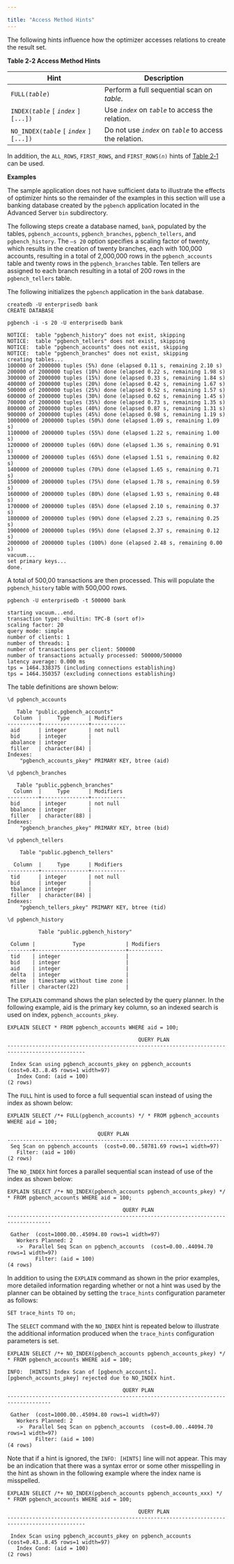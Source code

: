 ---

title: "Access Method Hints"
---

<div id="access_method_hints" class="registered_link"></div>

The following hints influence how the optimizer accesses relations to create the result set.

**Table 2‑2 Access Method Hints**

| Hint                                          | Description                                               |
| --------------------------------------------- | --------------------------------------------------------- |
| `FULL(`*`table`*`)`                           | Perform a full sequential scan on *table*.                |
| `INDEX(`*`table`* `[` *`index`* `] [...])`    | Use *`index`* on *`table`* to access the relation.        |
| `NO_INDEX(`*`table`* `[` *`index`* `] [...])` | Do not use *`index`* on *`table`* to access the relation. |

In addition, the `ALL_ROWS`, `FIRST_ROWS`, and `FIRST_ROWS(`*`n`*`)` hints of [Table 2‑1](https://www.enterprisedb.com/edb-docs/d/edb-postgres-advanced-server/user-guides/database-compatibility-for-oracle-developers-guide/11/Database_Compatibility_for_Oracle_Developers_Guide.1.039.html#pID0E0F5I0HA) can be used.

**Examples**

The sample application does not have sufficient data to illustrate the effects of optimizer hints so the remainder of the examples in this section will use a banking database created by the `pgbench` application located in the Advanced Server `bin` subdirectory.

The following steps create a database named, `bank`, populated by the tables, `pgbench_accounts`, `pgbench_branches`, `pgbench_tellers`, and `pgbench_history`. The `–s 20` option specifies a scaling factor of twenty, which results in the creation of twenty branches, each with 100,000 accounts, resulting in a total of 2,000,000 rows in the `pgbench_accounts` table and twenty rows in the `pgbench_branches` table. Ten tellers are assigned to each branch resulting in a total of 200 rows in the `pgbench_tellers` table.

The following initializes the `pgbench` application in the `bank` database.

```
createdb -U enterprisedb bank
CREATE DATABASE

pgbench -i -s 20 -U enterprisedb bank

NOTICE:  table "pgbench_history" does not exist, skipping
NOTICE:  table "pgbench_tellers" does not exist, skipping
NOTICE:  table "pgbench_accounts" does not exist, skipping
NOTICE:  table "pgbench_branches" does not exist, skipping
creating tables...
100000 of 2000000 tuples (5%) done (elapsed 0.11 s, remaining 2.10 s)
200000 of 2000000 tuples (10%) done (elapsed 0.22 s, remaining 1.98 s)
300000 of 2000000 tuples (15%) done (elapsed 0.33 s, remaining 1.84 s)
400000 of 2000000 tuples (20%) done (elapsed 0.42 s, remaining 1.67 s)
500000 of 2000000 tuples (25%) done (elapsed 0.52 s, remaining 1.57 s)
600000 of 2000000 tuples (30%) done (elapsed 0.62 s, remaining 1.45 s)
700000 of 2000000 tuples (35%) done (elapsed 0.73 s, remaining 1.35 s)
800000 of 2000000 tuples (40%) done (elapsed 0.87 s, remaining 1.31 s)
900000 of 2000000 tuples (45%) done (elapsed 0.98 s, remaining 1.19 s)
1000000 of 2000000 tuples (50%) done (elapsed 1.09 s, remaining 1.09 s)
1100000 of 2000000 tuples (55%) done (elapsed 1.22 s, remaining 1.00 s)
1200000 of 2000000 tuples (60%) done (elapsed 1.36 s, remaining 0.91 s)
1300000 of 2000000 tuples (65%) done (elapsed 1.51 s, remaining 0.82 s)
1400000 of 2000000 tuples (70%) done (elapsed 1.65 s, remaining 0.71 s)
1500000 of 2000000 tuples (75%) done (elapsed 1.78 s, remaining 0.59 s)
1600000 of 2000000 tuples (80%) done (elapsed 1.93 s, remaining 0.48 s)
1700000 of 2000000 tuples (85%) done (elapsed 2.10 s, remaining 0.37 s)
1800000 of 2000000 tuples (90%) done (elapsed 2.23 s, remaining 0.25 s)
1900000 of 2000000 tuples (95%) done (elapsed 2.37 s, remaining 0.12 s)
2000000 of 2000000 tuples (100%) done (elapsed 2.48 s, remaining 0.00 s)
vacuum...
set primary keys...
done.
```

A total of 500,00 transactions are then processed. This will populate the `pgbench_history` table with 500,000 rows.

```
pgbench -U enterprisedb -t 500000 bank

starting vacuum...end.
transaction type: <builtin: TPC-B (sort of)>
scaling factor: 20
query mode: simple
number of clients: 1
number of threads: 1
number of transactions per client: 500000
number of transactions actually processed: 500000/500000
latency average: 0.000 ms
tps = 1464.338375 (including connections establishing)
tps = 1464.350357 (excluding connections establishing)
```

The table definitions are shown below:

```
\d pgbench_accounts

   Table "public.pgbench_accounts"
  Column  |     Type      | Modifiers
----------+---------------+-----------
 aid      | integer       | not null
 bid      | integer       |
 abalance | integer       |
 filler   | character(84) |
Indexes:
    "pgbench_accounts_pkey" PRIMARY KEY, btree (aid)

\d pgbench_branches

   Table "public.pgbench_branches"
  Column  |     Type      | Modifiers
----------+---------------+-----------
 bid      | integer       | not null
 bbalance | integer       |
 filler   | character(88) |
Indexes:
    "pgbench_branches_pkey" PRIMARY KEY, btree (bid)

\d pgbench_tellers

    Table "public.pgbench_tellers"

  Column  |     Type      | Modifiers
----------+---------------+-----------
 tid      | integer       | not null
 bid      | integer       |
 tbalance | integer       |
 filler   | character(84) |
Indexes:
    "pgbench_tellers_pkey" PRIMARY KEY, btree (tid)

\d pgbench_history

          Table "public.pgbench_history"

 Column |            Type             | Modifiers
--------+-----------------------------+-----------
 tid    | integer                     |
 bid    | integer                     |
 aid    | integer                     |
 delta  | integer                     |
 mtime  | timestamp without time zone |
 filler | character(22)               |
```

The `EXPLAIN` command shows the plan selected by the query planner. In the following example, aid is the primary key column, so an indexed search is used on index, `pgbench_accounts_pkey`.

```
EXPLAIN SELECT * FROM pgbench_accounts WHERE aid = 100;

                                          QUERY PLAN
-----------------------------------------------------------------------------------------------

 Index Scan using pgbench_accounts_pkey on pgbench_accounts  (cost=0.43..8.45 rows=1 width=97)
   Index Cond: (aid = 100)
(2 rows)
```

The `FULL` hint is used to force a full sequential scan instead of using the index as shown below:

```
EXPLAIN SELECT /*+ FULL(pgbench_accounts) */ * FROM pgbench_accounts WHERE aid = 100;

                             QUERY PLAN
---------------------------------------------------------------------
 Seq Scan on pgbench_accounts  (cost=0.00..58781.69 rows=1 width=97)
   Filter: (aid = 100)
(2 rows)
```

The `NO_INDEX` hint forces a parallel sequential scan instead of use of the index as shown below:

```
EXPLAIN SELECT /*+ NO_INDEX(pgbench_accounts pgbench_accounts_pkey) */ * FROM pgbench_accounts WHERE aid = 100;

                                     QUERY PLAN
------------------------------------------------------------------------------------

 Gather  (cost=1000.00..45094.80 rows=1 width=97)
   Workers Planned: 2
   ->  Parallel Seq Scan on pgbench_accounts  (cost=0.00..44094.70 rows=1 width=97)
         Filter: (aid = 100)
(4 rows)
```

In addition to using the `EXPLAIN` command as shown in the prior examples, more detailed information regarding whether or not a hint was used by the planner can be obtained by setting the `trace_hints` configuration parameter as follows:

```
SET trace_hints TO on;
```

The `SELECT` command with the `NO_INDEX` hint is repeated below to illustrate the additional information produced when the `trace_hints` configuration parameters is set.

```
EXPLAIN SELECT /*+ NO_INDEX(pgbench_accounts pgbench_accounts_pkey) */ * FROM pgbench_accounts WHERE aid = 100;

INFO:  [HINTS] Index Scan of [pgbench_accounts].[pgbench_accounts_pkey] rejected due to NO_INDEX hint.

                                     QUERY PLAN
------------------------------------------------------------------------------------

 Gather  (cost=1000.00..45094.80 rows=1 width=97)
   Workers Planned: 2
   ->  Parallel Seq Scan on pgbench_accounts  (cost=0.00..44094.70 rows=1 width=97)
         Filter: (aid = 100)
(4 rows)
```

Note that if a hint is ignored, the `INFO: [HINTS]` line will not appear. This may be an indication that there was a syntax error or some other misspelling in the hint as shown in the following example where the index name is misspelled.

```
EXPLAIN SELECT /*+ NO_INDEX(pgbench_accounts pgbench_accounts_xxx) */ * FROM pgbench_accounts WHERE aid = 100;

                                          QUERY PLAN
-----------------------------------------------------------------------------------------------

 Index Scan using pgbench_accounts_pkey on pgbench_accounts  (cost=0.43..8.45 rows=1 width=97)
   Index Cond: (aid = 100)
(2 rows)
```

